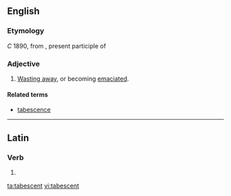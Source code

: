 ==English==

===Etymology===
''C'' 1890, from {{etyl|la|en}} {{term|tabescens|lang=la}}, present participle of  {{term|tabesco|tabescere|lang=la}}

===Adjective===
{{en-adj}}

# [[waste away|Wasting away]], or becoming [[emaciated]].

====Related terms====
* [[tabescence]]

----

==Latin==

===Verb===
{{la-verb-form|tābēscent}}

# {{conjugation of|tabesco|tābēscō|3|p|fut|act|ind|lang=la}}


[[ta:tabescent]]
[[vi:tabescent]]